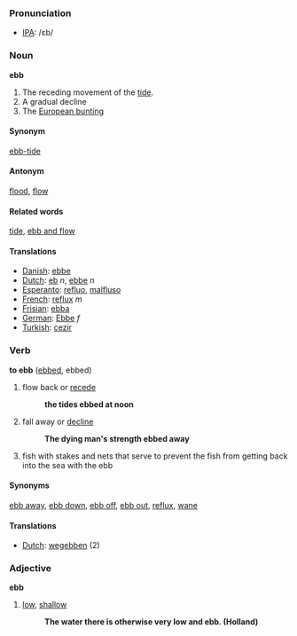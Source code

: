 === Pronunciation ===
*[[w:IPA|IPA]]: /ɛb/

=== Noun ===
'''ebb'''

#The receding movement of the [[tide]].
#A gradual decline
#The [[European bunting]]

====Synonym====
[[ebb-tide]]
====Antonym====
[[flood]], [[flow]]
====Related words====
[[tide]], [[ebb and flow]]
====Translations====
*[[Danish]]: [[ebbe]]
*[[Dutch]]: [[eb]] ''n'', [[ebbe]] ''n''
*[[Esperanto]]: [[refluo]], [[malfluso]]
*[[French]]: [[reflux]] ''m''
*[[Frisian]]: [[ebba]]
*[[German]]: [[Ebbe]] ''f''
*[[Turkish]]: [[cezir]]

=== Verb ===
'''to ebb''' ([[ebbed]], ebbed)

# flow back or [[recede]]
#:'''the tides ebbed at noon'''
# fall away or [[decline]]
#:'''The dying man's strength ebbed away'''
# fish with stakes and nets that serve to prevent the fish from getting back into the sea with the ebb

====Synonyms====
[[ebb away]], [[ebb down]], [[ebb off]], [[ebb out]], [[reflux]], [[wane]]

====Translations====
*[[Dutch]]: [[wegebben]] (2)

===Adjective===
'''ebb'''

# [[low]], [[shallow]]
#: '''The water there is otherwise very low and ebb. (Holland)'''